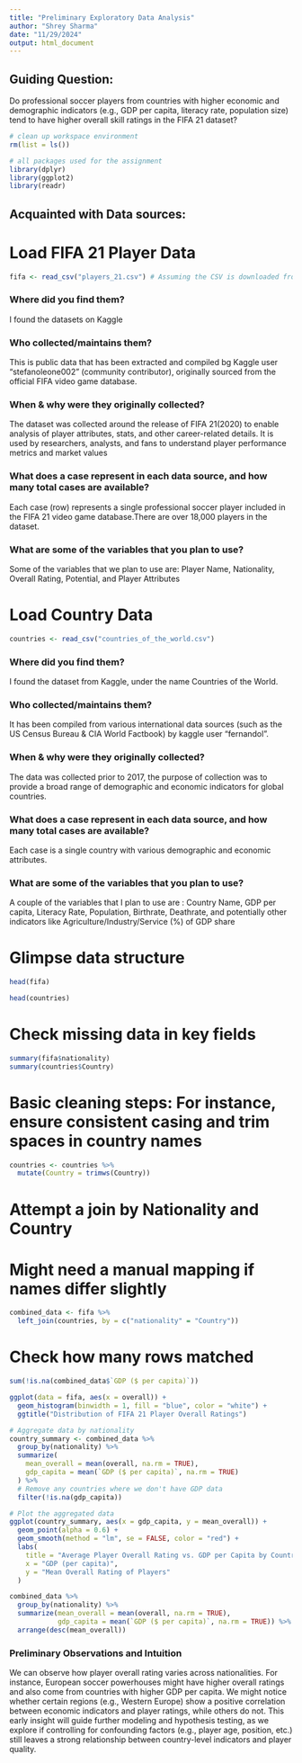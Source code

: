 ```yaml
---
title: "Preliminary Exploratory Data Analysis"
author: "Shrey Sharma"
date: "11/29/2024"
output: html_document
---
```


## Guiding Question:

Do professional soccer players from countries with higher economic and demographic indicators (e.g., GDP per capita, literacy rate, population size) tend to have higher overall skill ratings in the FIFA 21 dataset?

```r

# clean up workspace environment
rm(list = ls())

# all packages used for the assignment
library(dplyr)
library(ggplot2)
library(readr)
```

## Acquainted with Data sources:

# Load FIFA 21 Player Data

```r
fifa <- read_csv("players_21.csv") # Assuming the CSV is downloaded from Kaggle and stored locally
```

### Where did you find them?

I found the datasets on Kaggle

### Who collected/maintains them?

This is public data that has been extracted and compiled bg Kaggle user "stefanoleone002" (community contributor), originally sourced from the official FIFA video game database.

### When & why were they originally collected?

The dataset was collected around the release of FIFA 21(2020) to enable analysis of player attributes, stats, and other career-related details. It is used by researchers, analysts, and fans to understand player performance metrics and market values

### What does a case represent in each data source, and how many total cases are available?

Each case (row) represents a single professional soccer player included in the FIFA 21 video game database.There are over 18,000 players in the dataset.

### What are some of the variables that you plan to use?

Some of the variables that we plan to use are: Player Name, Nationality, Overall Rating, Potential, and Player Attributes

# Load Country Data

```r
countries <- read_csv("countries_of_the_world.csv")
```

### Where did you find them?

I found the dataset from Kaggle, under the name Countries of the World.

### Who collected/maintains them?

It has been compiled from various international data sources (such as the US Census Bureau & CIA World Factbook) by kaggle user "fernandol".

### When & why were they originally collected?

The data was collected prior to 2017, the purpose of collection was to provide a broad range of demographic and economic indicators for global countries.

### What does a case represent in each data source, and how many total cases are available?

Each case is a single country with various demographic and economic attributes.

### What are some of the variables that you plan to use?

A couple of the variables that I plan to use are : Country Name, GDP per capita, Literacy Rate, Population, Birthrate, Deathrate, and potentially other indicators like Agriculture/Industry/Service (%) of GDP share

# Glimpse data structure

```r
head(fifa)
```

```r
head(countries)
```

# Check missing data in key fields

```r
summary(fifa$nationality)
summary(countries$Country)
```

# Basic cleaning steps: For instance, ensure consistent casing and trim spaces in country names

```r
countries <- countries %>%
  mutate(Country = trimws(Country))
```

# Attempt a join by Nationality and Country

# Might need a manual mapping if names differ slightly

```r
combined_data <- fifa %>%
  left_join(countries, by = c("nationality" = "Country"))
```

# Check how many rows matched

```r
sum(!is.na(combined_data$`GDP ($ per capita)`))
```

```r
ggplot(data = fifa, aes(x = overall)) +
  geom_histogram(binwidth = 1, fill = "blue", color = "white") +
  ggtitle("Distribution of FIFA 21 Player Overall Ratings")
```

```r
# Aggregate data by nationality
country_summary <- combined_data %>%
  group_by(nationality) %>%
  summarize(
    mean_overall = mean(overall, na.rm = TRUE),
    gdp_capita = mean(`GDP ($ per capita)`, na.rm = TRUE)
  ) %>%
  # Remove any countries where we don't have GDP data
  filter(!is.na(gdp_capita))

# Plot the aggregated data
ggplot(country_summary, aes(x = gdp_capita, y = mean_overall)) +
  geom_point(alpha = 0.6) +
  geom_smooth(method = "lm", se = FALSE, color = "red") +
  labs(
    title = "Average Player Overall Rating vs. GDP per Capita by Country",
    x = "GDP (per capita)",
    y = "Mean Overall Rating of Players"
  )
```

```r
combined_data %>%
  group_by(nationality) %>%
  summarize(mean_overall = mean(overall, na.rm = TRUE),
            gdp_capita = mean(`GDP ($ per capita)`, na.rm = TRUE)) %>%
  arrange(desc(mean_overall))
```

### Preliminary Observations and Intuition

We can observe how player overall rating varies across nationalities. For instance, European soccer powerhouses might have higher overall ratings and also come from countries with higher GDP per capita. We might notice whether certain regions (e.g., Western Europe) show a positive correlation between economic indicators and player ratings, while others do not. This early insight will guide further modeling and hypothesis testing, as we explore if controlling for confounding factors (e.g., player age, position, etc.) still leaves a strong relationship between country-level indicators and player quality.
